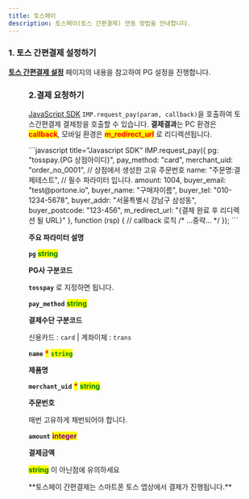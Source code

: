 ```yaml
---
title: 토스페이
description: 토스페이(토스 간편결제) 연동 방법을 안내합니다.
---
```



### 1. 토스 간편결제 설정하기

[**토스 간편결제 설정**](../../ready/2-pg/pg/toss) 페이지의 내용을 참고하여 PG 설정을 진행합니다.

<Figure src="/gitbook-assets/ko/screenshot 2022-06-05 1.29.25.png" />

### 2.결제 요청하기

[JavaScript SDK](../../sdk/javascript-sdk-old/readme) `IMP.request_pay(param, callback)`을 호출하여 토스간편결제 결제창을 호출할 수 있습니다.
**결제결과**는 PC 환경은 <mark style="color:red;">**callback**</mark>, 모바일 환경은 <mark style="color:red;">**m_redirect_url**</mark> 로 리디렉션됩니다.

<Tabs>
<Tab title="일반결제창 요청">
```javascript title="Javascript SDK"
IMP.request_pay({
  pg: "tosspay.{PG 상점아이디}",
  pay_method: "card",
  merchant_uid: "order_no_0001", // 상점에서 생성한 고유 주문번호
  name: "주문명:결제테스트", // 필수 파라미터 입니다.
  amount: 1004,
  buyer_email: "test@portone.io",
  buyer_name: "구매자이름",
  buyer_tel: "010-1234-5678",
  buyer_addr: "서울특별시 강남구 삼성동",
  buyer_postcode: "123-456",
  m_redirect_url: "{결제 완료 후 리디렉션 될 URL}" 
}, function (rsp) { // callback 로직
  /* ...중략... */
});
```

**주요 파라미터 설명**

**`pg`** <mark style="color:green;">**string**</mark>

**PG사 구분코드**

**`tosspay`** 로 지정하면 됩니다.

**`pay_method`** <mark style="color:green;">**string**</mark>

**결제수단 구분코드**

신용카드 : `card` | 계좌이체 : `trans`

**`name`** <mark style="color:red;">**\***</mark> <mark style="color:green;">**`string`**</mark>

**제품명**

**`merchant_uid`** <mark style="color:red;">**\***</mark> <mark style="color:green;">**string**</mark>

**주문번호**

매번 고유하게 채번되어야 합니다.

**`amount`** <mark style="color:purple;">**integer**</mark>

**결제금액**

<mark style="color:green;">**string**</mark> 이 아닌점에 유의하세요

<Codepen
  user="chaiport"
  slug="wvyxzYv"
  caption="**토스 간편결제 결제창 예시**"
/>

</Tab>
</Tabs>

<Hint style="info">
**토스페이 간편결제는 스마트폰 토스 앱상에서 결제가 진행됩니다.**

</Hint>
